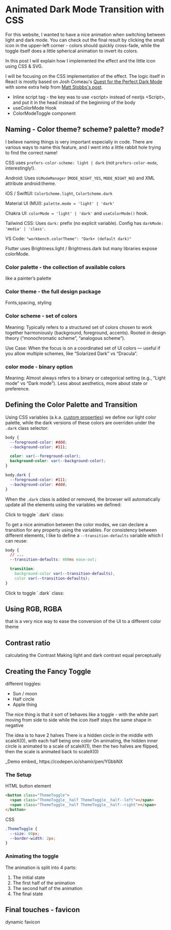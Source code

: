
# Animated Dark Mode Transition with CSS

For this website, I wanted to have a nice animation when switching between light and dark mode. You can check out the final result by clicking the small icon in the upper-left corner - colors should quickly cross-fade, while the toggle itself does a little spherical animation to invert its colors.

In this post I will explain how I implemented the effect and the little icon using CSS & SVG.

I will be focusing on the CSS implementation of the effect. The logic itself in React is mostly based on Josh Comeau's [Quest for the Perfect Dark Mode](https://www.joshwcomeau.com/react/dark-mode/) with some extra help from [Matt Stobbs's post](https://www.mattstobbs.com/elderjs-dark-mode/).

- Inline script tag - the key was to use \<script\> instead of nextjs \<Script\>, and put it in the head instead of the beginning of the body
- useColorMode Hook
- ColorModeToggle component

<TableOfContents />

## Naming - Color theme? scheme? palette? mode?

I believe naming things is very important especially in code. There are various ways to name this feature, and I went into a little rabbit hole trying to find the correct name!

CSS uses `prefers-color-scheme: light | dark` (not `prefers-color-mode`, interestingly!).

Android:
Uses `UiModeManager` (`MODE_NIGHT_YES`, `MODE_NIGHT_NO`) and XML attribute android:theme.

iOS / SwiftUI:
`ColorScheme.light`, `ColorScheme.dark`

Material UI (MUI):
`palette.mode = 'light' | 'dark'`

Chakra UI:
`colorMode = 'light' | 'dark'` and `useColorMode()` hook.

Tailwind CSS:
Uses `dark:` prefix (no explicit variable).
Config has `darkMode: 'media' | 'class'`.

VS Code:
`"workbench.colorTheme": "Dark+ (default dark)"`

Flutter uses Brightness.light / Brightness.dark but many libraries expose colorMode.

### Color palette - the collection of available colors

like a painter’s palette

### Color theme - the full design package

Fonts,spacing, styling

### Color scheme - set of colors

Meaning: Typically refers to a structured set of colors chosen to work together harmoniously (background, foreground, accents). Rooted in design theory (“monochromatic scheme”, “analogous scheme”).

Use Case: When the focus is on a coordinated set of UI colors — useful if you allow multiple schemes, like “Solarized Dark” vs “Dracula”.

### color mode - binary option

Meaning: Almost always refers to a binary or categorical setting (e.g., “Light mode” vs “Dark mode”). Less about aesthetics, more about state or preference.

## Defining the Color Palette and Transition

Using CSS variables (a.k.a. [custom properties](https://developer.mozilla.org/en-US/docs/Web/CSS/CSS_cascading_variables/Using_CSS_custom_properties)) we define our light color palette, while the dark versions of these colors are overriden under the `.dark` class selector:

```css
body {
  --foreground-color: #ddd;
  --background-color: #111;

  color: var(--foreground-color);
  background-color: var(--background-color);
}

body.dark {
  --foreground-color: #111;
  --background-color: #ddd;
}
```

When the `.dark` class is added or removed, the browser will automatically update all the elements using the variables we defined:

<ColorModeToggleDemo isAnimated={false}>
  Click to toggle `.dark` class:
</ColorModeToggleDemo>

To get a nice animation between the color modes, we can declare a transition for any property using the variables. For consistency between different elements, I like to define a `--transition-defaults` variable which I can reuse:

```css
body {
  // ...
  --transition-defaults: 400ms ease-out;

  transition:
    background-color var(--transition-defaults),
    color var(--transition-defaults);
}
```

<ColorModeToggleDemo isAnimated={true}>
  Click to toggle `.dark` class:
</ColorModeToggleDemo>

## Using RGB, RGBA

that is a very nice way to ease the conversion of the UI to a different color theme

## Contrast ratio

calculating the Contrast
Making light and dark contrast equal perceptually

## Creating the Fancy Toggle

different toggles:

- Sun / moon
- Half circle
- Apple thing

The nice thing is that it sort of behaves like a toggle - with the white part moving from side to side
while the icon itself stays the same shape in negative

The idea is to have 2 halves
There is a hidden circle in the middle with scaleX(0), with each half being one color
On animating, the hidden inner circle is animated to a scale of scaleX(1), then the two halves are flipped, then the scale is animated back to scaleX(0)

<ColorModeToggleDemo showToggle isAnimated />
_Demo embed_ https://codepen.io/shamir/pen/YGbbNX

### The Setup

HTML button element

```html
<button class="ThemeToggle">
  <span class="ThemeToggle__half ThemeToggle__half--left"></span>
  <span class="ThemeToggle__half ThemeToggle__half--right"></span>
</button>
```

CSS

```css
.ThemeToggle {
  --size: 60px;
  --border-width: 2px;
}
```

### Animating the toggle

The animation is split into 4 parts:

1. The initial state
2. The first half of the animation
3. The second half of the animation
4. The final state

## Final touches - favicon

dynamic favicon

